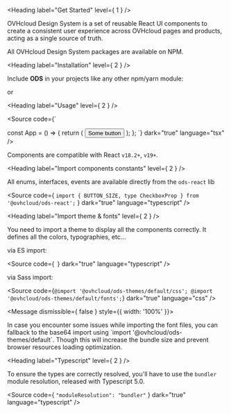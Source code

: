
<Meta title="OVHcloud Design System/Get Started" />

<Heading label="Get Started" level={ 1 } />

OVHcloud Design System is a set of reusable React UI components to create a consistent user experience across OVHcloud pages and products, acting as a single source of truth.

All OVHcloud Design System packages are available on <ExternalLink href="https://www.npmjs.com">NPM</ExternalLink>.

<Heading label="Installation" level={ 2 } />

Include **ODS** in your projects like any other npm/yarn module:

<Source code="npm i --save-exact @ovhcloud/ods-react @ovhcloud/ods-themes"
        dark="true"
        language="bash" />
or
<Source code="yarn add --exact @ovhcloud/ods-react @ovhcloud/ods-themes"
        dark="true"
        language="bash" />

<Heading label="Usage" level={ 2 } />

<Source code={`

const App = () => {
  return (
    <Button>
      Some button
    </Button>
  );
};
`}
        dark="true"
        language="tsx" />

Components are compatible with React `v18.2+`, `v19+`.

<Heading label="Import components constants" level={ 2 } />

All enums, interfaces, events are available directly from the `ods-react` lib

<Source code={ `import { BUTTON_SIZE, type CheckboxProp } from '@ovhcloud/ods-react';` }
        dark="true"
        language="typescript" />

<Heading label="Import theme & fonts" level={ 2 } />

You need to import a theme to display all the components correctly.
It defines all the colors, typographies, etc...

via ES import:

<Source code={`
        `}
        dark="true"
        language="typescript" />

via Sass import:

<Source code={`
@import '@ovhcloud/ods-themes/default/css';
@import '@ovhcloud/ods-themes/default/fonts';
        `}
        dark="true"
        language="css" />

<Message dismissible={ false } style={{ width: '100%' }}>
  <MessageIcon name="circle-info" />

  <MessageBody>
    In case you encounter some issues while importing the font files, you can fallback to the base64 import using `import '@ovhcloud/ods-themes/default`.
    Though this will increase the bundle size and prevent browser resources loading optimization.
  </MessageBody>
</Message>

<Heading label="Typescript" level={ 2 } />

To ensure the types are correctly resolved, you'll have to use the `bundler` module resolution, released with <ExternalLink href="https://www.typescriptlang.org/docs/handbook/release-notes/typescript-5-0.html#--moduleresolution-bundler">Typescript 5.0</ExternalLink>.

<Source code={ `"moduleResolution": "bundler"` }
        dark="true"
        language="typescript" />
